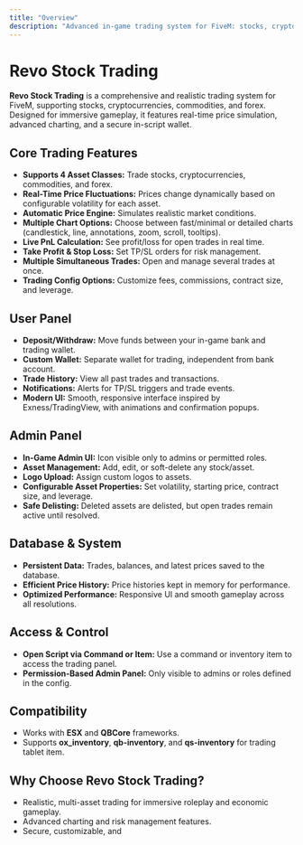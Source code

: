```yaml
---
title: "Overview"
description: "Advanced in-game trading system for FiveM: stocks, crypto, forex, and commodities."
---
```


# Revo Stock Trading

**Revo Stock Trading** is a comprehensive and realistic trading system for FiveM, supporting stocks, cryptocurrencies, commodities, and forex. Designed for immersive gameplay, it features real-time price simulation, advanced charting, and a secure in-script wallet.

## Core Trading Features

- **Supports 4 Asset Classes:** Trade stocks, cryptocurrencies, commodities, and forex.
- **Real-Time Price Fluctuations:** Prices change dynamically based on configurable volatility for each asset.
- **Automatic Price Engine:** Simulates realistic market conditions.
- **Multiple Chart Options:** Choose between fast/minimal or detailed charts (candlestick, line, annotations, zoom, scroll, tooltips).
- **Live PnL Calculation:** See profit/loss for open trades in real time.
- **Take Profit & Stop Loss:** Set TP/SL orders for risk management.
- **Multiple Simultaneous Trades:** Open and manage several trades at once.
- **Trading Config Options:** Customize fees, commissions, contract size, and leverage.

## User Panel

- **Deposit/Withdraw:** Move funds between your in-game bank and trading wallet.
- **Custom Wallet:** Separate wallet for trading, independent from bank account.
- **Trade History:** View all past trades and transactions.
- **Notifications:** Alerts for TP/SL triggers and trade events.
- **Modern UI:** Smooth, responsive interface inspired by Exness/TradingView, with animations and confirmation popups.

## Admin Panel

- **In-Game Admin UI:** Icon visible only to admins or permitted roles.
- **Asset Management:** Add, edit, or soft-delete any stock/asset.
- **Logo Upload:** Assign custom logos to assets.
- **Configurable Asset Properties:** Set volatility, starting price, contract size, and leverage.
- **Safe Delisting:** Deleted assets are delisted, but open trades remain active until resolved.

## Database & System

- **Persistent Data:** Trades, balances, and latest prices saved to the database.
- **Efficient Price History:** Price histories kept in memory for performance.
- **Optimized Performance:** Responsive UI and smooth gameplay across all resolutions.

## Access & Control

- **Open Script via Command or Item:** Use a command or inventory item to access the trading panel.
- **Permission-Based Admin Panel:** Only visible to admins or roles defined in the config.

## Compatibility

- Works with **ESX** and **QBCore** frameworks.
- Supports **ox_inventory**, **qb-inventory**, and **qs-inventory** for trading tablet item.

## Why Choose Revo Stock Trading?

- Realistic, multi-asset trading for immersive roleplay and economic gameplay.
- Advanced charting and risk management features.
- Secure, customizable, and